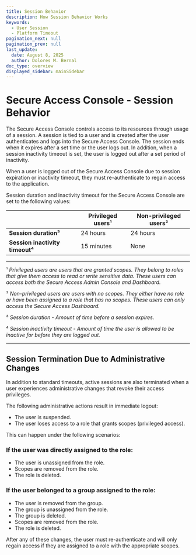 ```yaml
---
title: Session Behavior
description: How Session Behavior Works
keywords:
  - User Session
  - Platform Timeout
pagination_next: null
pagination_prev: null
last_update:
  date: August 8, 2025
  author: Dolores M. Bernal
doc_type: overview
displayed_sidebar: mainSidebar
---
```


# Secure Access Console - Session Behavior

The Secure Access Console controls access to its resources through usage of a session. A session is tied to a user and is created after the user authenticates and logs into the Secure Access Console. The session ends when it expires after a set time or the user logs out. In addition, when a session inactivity timeout is set, the user is logged out after a set period of inactivity.

When a user is logged out of the Secure Access Console due to session expiration or inactivity timeout, they must re-authenticate to regain access to the application.

Session duration and inactivity timeout for the Secure Access Console are set to the following values:

|                       | **Privileged users¹** | **Non-privileged users²** |
|-----------------------|-----------------------|----------------------------|
| **Session duration³** | 24 hours              | 24 hours                   |
| **Session inactivity timeout⁴** | 15 minutes             | None                       |

---

¹ *Privileged users are users that are granted scopes. They belong to roles that give them access to read or write sensitive data. These users can access both the Secure Access Admin Console and Dashboard.*

² *Non-privileged users are users with no scopes. They either have no role or have been assigned to a role that has no scopes. These users can only access the Secure Access Dashboard.*

³ *Session duration - Amount of time before a session expires.*

⁴ *Session inactivity timeout - Amount of time the user is allowed to be inactive for before they are logged out.*

---

## Session Termination Due to Administrative Changes

In addition to standard timeouts, active sessions are also terminated when a user experiences administrative changes that revoke their access privileges.

The following administrative actions result in immediate logout:

- The user is suspended.
- The user loses access to a role that grants scopes (privileged access).

This can happen under the following scenarios:

### If the user was directly assigned to the role:
- The user is unassigned from the role.
- Scopes are removed from the role.
- The role is deleted.

### If the user belonged to a group assigned to the role:
- The user is removed from the group.
- The group is unassigned from the role.
- The group is deleted.
- Scopes are removed from the role.
- The role is deleted.

After any of these changes, the user must re-authenticate and will only regain access if they are assigned to a role with the appropriate scopes.

